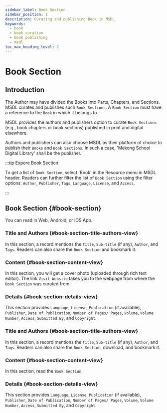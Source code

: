 ```yaml
---
sidebar_label: Book Section
sidebar_position: 1
description: Curating and publishing Book in MSDL
keywords:
  - book
  - book curation
  - book publishing
  - msdl
toc_max_heading_level: 2
---
```



# Book Section

## Introduction

The Author may have divided the Books into Parts, Chapters, and Sections. MSDL curates and publishes such
`Book Sections`. A `Book Section` must have a reference to the `Book` in which it belongs to.

MSDL provides the authors and publishers option to curate `Book Sections` (e.g., book chapters or book sections)
published in print and digital elsewhere.

Authors and publishers can also choose MSDL as their platform of choice to publish their `Books` and `Book Sections`. In
such a case, 'Mekong School Digital Library' shall be the publisher.

:::tip Expore Book Section

To get a list of `Book Section`, select 'Book' in the Resource menu in MSDL header. Readers can further filter the list
of `Book Section` using the filter options: `Author`, `Publisher`, `Tags`, `Language`, `License`, and `Access`.

<Thumbnail src="/img/book/book-section-resources.png" alt="Selecting Book section" />

:::

## Book Section {#book-section}

You can read in Web, Android, or iOS App.

<Tabs groupId="user-preference" className="api-tabs">
<TabItem value="cli" label="Web">

### Title and Authors {#book-section-title-authors-view}

In this section, a record mentions the `Title`, `Sub-title` (if any), `Author`, and `Tags`. Readers can also share the
`Book Section` and bookmark it.

<Thumbnail src="/img/book/book-title-authors-view.png" alt="Book section title author tags MSDL" width="1686px" />

### Content {#book-section-content-view}

In this section, you will get a cover photo (uploaded through rich text editor). The link `Visit Website` takes you to
the webpage from where the `Book Section` was curated from.

<Thumbnail src="/img/book/book-content-view.png" alt="Book section content MSDL" width="1686px" />

### Details {#book-section-details-view}

This section provides `Language`, `License`, `Publication` (if available), `Publisher`, `Date of Publication`,
`Number of Pages/ Pages`, `Volume`, `Volume Number`, `Access`, `Submitted By`, and `Copyright`.

<Thumbnail src="/img/book/book-section-details-view.png" alt="Book section details MSDL" width="1686px" />

</TabItem>
<TabItem value="android" label="Android">

### Title and Authors {#book-section-title-authors-view}

In this section, a record mentions the `Title`, `Sub-title` (if any), `Author`, and `Tags`. Readers can also share the
`Book Section`, download, and bookmark it.

<Thumbnail src="/img/book/book-title-authors-view-and.png" alt="Book section title author tags MSDL" width="450px" />

### Content {#book-section-content-view}

In this section, read the `Book Section`.

<Thumbnail src="/img/book/book-content-view-and.png" alt="Book section content MSDL" width="450px" />

### Details {#book-section-details-view}

This section provides `Language`, `License`, `Publication` (if available), `Publisher`, `Date of Publication`,
`Number of Pages/ Pages`, `Volume`, `Volume Number`, `Access`, `Submitted By`, and `Copyright`.

<Thumbnail src="/img/book/book-details-view-and.png" alt="Book section details MSDL" width="450px" />

</TabItem>

</Tabs>
